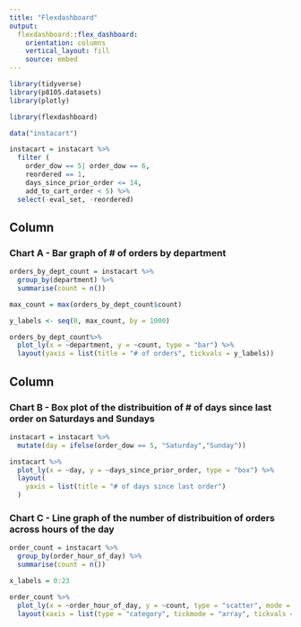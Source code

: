 ```yaml
---
title: "Flexdashboard"
output: 
  flexdashboard::flex_dashboard:
    orientation: columns
    vertical_layout: fill
    source: embed
---
```


```r
library(tidyverse)
library(p8105.datasets)
library(plotly)

library(flexdashboard)
```

```r
data("instacart")

instacart = instacart %>% 
  filter (
    order_dow == 5| order_dow == 6,
    reordered == 1,
    days_since_prior_order <= 14,
    add_to_cart_order < 5) %>% 
  select(-eval_set, -reordered)
```

Column {data-width=650}
-----------------------------------------------------------------------

### Chart A - Bar graph of # of orders by department
```r
orders_by_dept_count = instacart %>%
  group_by(department) %>%
  summarise(count = n())

max_count = max(orders_by_dept_count$count)

y_labels <- seq(0, max_count, by = 1000)

orders_by_dept_count%>%
  plot_ly(x = ~department, y = ~count, type = "bar") %>%
  layout(yaxis = list(title = "# of orders", tickvals = y_labels))
```

Column {data-width=350}
-----------------------------------------------------------------------

### Chart B - Box plot of the distribuition of # of days since last order on Saturdays and Sundays
```r
instacart = instacart %>%
  mutate(day = ifelse(order_dow == 5, "Saturday","Sunday"))

instacart %>%
  plot_ly(x = ~day, y = ~days_since_prior_order, type = "box") %>%
  layout(
    yaxis = list(title = "# of days since last order")
  )
```

### Chart C - Line graph of the number of distribuition of orders across hours of the day
```r
order_count = instacart %>%
  group_by(order_hour_of_day) %>%
  summarise(count = n())

x_labels = 0:23

order_count %>%
  plot_ly(x = ~order_hour_of_day, y = ~count, type = "scatter", mode = "lines+markers") %>%
  layout(xaxis = list(type = "category", tickmode = "array", tickvals = x_labels, ticktext = x_labels, title = "Hour of the day"), yaxis = list(title = "# of orders"))
```

